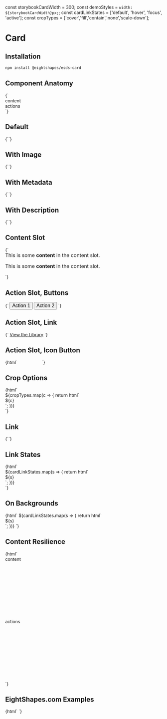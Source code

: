 
const storybookCardWidth = 300;
const demoStyles = `width: ${storybookCardWidth}px;`;
const cardLinkStates = ['default', 'hover', 'focus', 'active'];
const cropTypes = ['cover','fill','contain','none','scale-down'];

<Meta
  title="Card"
  component='esds-card'
/>

# Card
## Installation

```bash
npm install @eightshapes/esds-card
```

## Component Anatomy
<Preview>
  <Story name="Component Anatomy">
    {`<esds-card
        style="${demoStyles}"
        img-src="./images/card/color.png"
        title="Card Title"
        metadata="Metadata"
      >
        <div slot="content" class="storybook-slotholder">
          <span>content</span>
        </div>
        <div slot="actions" class="storybook-slotholder">
          <span>actions</span>
        </div>
      </esds-card>`}
  </Story>
</Preview>

## Default
<Preview>
  <Story name="Default">
    {`<esds-card style="${demoStyles}"></esds-card>`}
  </Story>
</Preview>

## With Image
<Preview>
  <Story name="With Image">
    {`<esds-card style="${demoStyles}" img-src="./images/card/color.png"></esds-card>`}
  </Story>
</Preview>

## With Metadata
<Preview>
  <Story name="With Metadata">
    {`<esds-card
        style="${demoStyles}"
        img-src="./images/card/morningstar.png"
        title="Morningstar"
        metadata="Design System"
      ></esds-card>`}
  </Story>
</Preview>

## With Description
<Preview>
  <Story name="With Description">
    {`<esds-card
        style="${demoStyles}"
        img-src="./images/card/rei.png"
        title="Cedar"
        metadata="Design System"
        description="A web-based system for rei.com apps and properties."
      ></esds-card>`}
  </Story>
</Preview>

## Content Slot
<Preview>
  <Story name="Content Slot">
    {`<esds-card
        style="${demoStyles}"
        img-src="./images/card/usac.png"
        title="USAC"
        metadata="2017"
        description="A system for the Universal Service Administrative Co."
      >
        <p slot="content" style="line-height: 1.2; text-align: left; text-indent: 0; font-size: 16px; margin: 0 0 16px 0; text-shadow: none; text-transform: none; font-style: normal; letter-spacing: 0; font-weight: normal;">This is some <strong>content</strong> in the content slot.</p>
        <p slot="content" style="line-height: 1.2; text-align: left; text-indent: 0; font-size: 16px; margin: 0 0 16px 0; text-shadow: none; text-transform: none; font-style: normal; letter-spacing: 0; font-weight: normal;">This is some <strong>content</strong> in the content slot.</p>
      </esds-card>`}
  </Story>
</Preview>

## Action Slot, Buttons
<Preview>
  <Story name="Action Slot, Buttons">
    {`<esds-card
        style="${demoStyles}"
        img-src="./images/card/usac.png"
        title="USAC"
        metadata="2017"
        description="A system for the Universal Service Administrative Co."
      >
        <button slot="actions" style="margin: 0; font-size: 16px; text-indent: 0; text-shadow: none;">Action 1</button>
        <button slot="actions" style="margin: 0; font-size: 16px; text-indent: 0; text-shadow: none;">Action 2</button>
      </esds-card>`}
  </Story>
</Preview>

## Action Slot, Link
<Preview>
  <Story name="Action Slot, Link">
    {`<esds-card
        style="${demoStyles}"
        img-src="./images/card/morningstar.png"
        title="Morningstar"
        metadata="Design System"
        description="Style, UI components and charts for digital products."
      >
        <a slot="actions" href="#">View the Library</a>
      </esds-card>`}
  </Story>
</Preview>

## Action Slot, Icon Button
<Preview>
  <Story name="Action Slot, Icon Button">
    {html`<esds-card
        style="${demoStyles}"
        img-src="./images/card/morningstar.png"
        title="Morningstar"
        metadata="Design System"
        description="Style, UI components and charts for digital products."
      >
        <button slot="actions" style="padding: 0; margin: 0; background: transparent; line-height: 1; text-indent: 0; font-size: 16px; border: 0; width: 21px;">
          <esds-icon use="${EsdsIconHelp}"></esds-icon>
        </button>
        <button slot="actions" style="padding: 0; margin: 0; background: transparent; line-height: 1; text-indent: 0; font-size: 16px; border: 0; width: 21px;">
          <esds-icon use="${EsdsIconPencil}"></esds-icon>
        </button>
        <button slot="actions" style="padding: 0; margin: 0; background: transparent; line-height: 1; text-indent: 0; font-size: 16px; border: 0; width: 21px;">
          <esds-icon use="${EsdsIconStar}"></esds-icon>
        </button>
      </esds-card>`}
  </Story>
</Preview>

## Crop Options
<Preview>
  <Story name="Crop Options">
    {html`
      <div class="storybook-grid">
        ${cropTypes.map(c => {
          return html`
            <div>
              <span class="storybook-annotation">${c}</span>
              <esds-card
                  style="${demoStyles}"
                  img-src="./images/card/dollar-portrait.jpg"
                  img-crop-type="${c}"
                  title="One Dollar"
                  metadata="Washington"
                ></esds-card>
            </div>
          `;
          })}
      </div>`}
  </Story>
</Preview>

## Link
<Preview>
  <Story name="Link">
    {`<esds-card
        style="${demoStyles}"
        title="Design System Intermediaries"
        metadata="February 2018"
        description="Relating to the distributors, translators, and themers in between"
        img-src="./images/card/medium.png"
        href="#"></esds-card>`}
  </Story>
</Preview>

## Link States
<Preview>
  <Story name="Link States">
    {html`
      <div class="storybook-grid">
        ${cardLinkStates.map(s => {
          return html`
            <div>
              <span class="storybook-annotation">${s}</span>
              <esds-card
                style="${demoStyles}"
                class="storybook-esds-card-state storybook-esds-card-state--${s}"
                title="Design System Intermediaries"
                metadata="February 2018"
                description="Relating to the distributors, translators, and themers in between"
                img-src="./images/card/medium.png"
                href="http://eightshapes.com"></esds-card>
            </div>
          `;
          })}
      </div>`}
  </Story>
</Preview>

## On Backgrounds
<Preview>
  <Story name="On Backgrounds">
    {html`
      <esds-background-demo>
        ${cardLinkStates.map(s => {
          return html`
            <div>
              <span class="storybook-annotation">${s}</span>
              <esds-card
                style="${demoStyles}"
                class="storybook-esds-card-state storybook-esds-card-state--${s}"
                title="Design System Intermediaries"
                metadata="February 2018"
                description="Relating to the distributors, translators, and themers in between"
                img-src="./images/card/medium.png"
                href="http://eightshapes.com"></esds-card>
            </div>
          `;
          })}
      </esds-background-demo>`}
  </Story>
</Preview>

## Content Resilience
<Preview>
  <Story name="Content Resilience">
    {html`<esds-card
                style="${demoStyles}"
                title="Lorem ipsum dolor sit amet, consectetur adipisicing elit. Omnis id rerum, necessitatibus! Earum voluptatum quas animi voluptas quos, voluptates possimus?"
                metadata="Lorem ipsum dolor sit amet, consectetur adipisicing elit. Nulla, eum."
                description="Lorem ipsum dolor sit amet, consectetur adipisicing elit. Fugiat ipsa numquam nihil laudantium asperiores quo molestiae non deleniti harum aperiam voluptas veniam vel eaque inventore aspernatur dolor veritatis similique distinctio accusantium, cupiditate. Voluptatum impedit, molestias iusto laboriosam dignissimos. Quisquam aliquid, est culpa odit nesciunt amet voluptatem voluptates quos iusto accusamus!"
                img-src="./images/card/medium.png"
                href="http://eightshapes.com">
                <div slot="content" class="storybook-slotholder" style="height: 200px;">
                  <span>content</span>
                </div>
                <div slot="actions" class="storybook-slotholder" style="height: 200px;">
                  <span>actions</span>
                </div>
              </esds-card>`}
  </Story>
</Preview>

## EightShapes.com Examples
<Preview>
  <Story name="EightShapes.com Examples">
    {html`
      <esds-card
          title='Concept Prototype (the "What")'
          description="Capturing the overall design direction, the concept prototype shows the crucial parts of the user experience"></esds-card>`}
  </Story>
</Preview>
